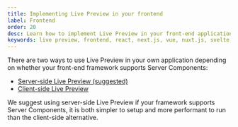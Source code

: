 ```yaml
---
title: Implementing Live Preview in your frontend
label: Frontend
order: 20
desc: Learn how to implement Live Preview in your front-end application.
keywords: live preview, frontend, react, next.js, vue, nuxt.js, svelte, hook, useLivePreview
---
```


There are two ways to use Live Preview in your own application depending on whether your front-end framework supports Server Components:

- [Server-side Live Preview (suggested)](./server)
- [Client-side Live Preview](./client)

<Banner type="info">
  We suggest using server-side Live Preview if your framework supports Server
  Components, it is both simpler to setup and more performant to run than the
  client-side alternative.
</Banner>
